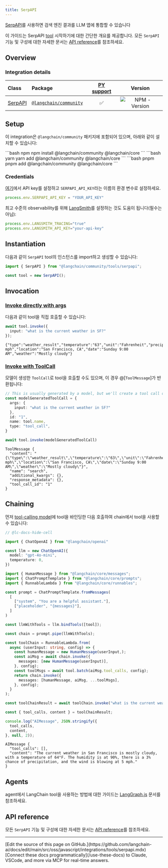 ```yaml
---
title: SerpAPI
---
```


[SerpAPI](https://serpapi.com/)를 사용하면 검색 엔진 결과를 LLM 앱에 통합할 수 있습니다

이 가이드는 SerpAPI [tool](/oss/javascript/integrations/tools/) 시작하기에 대한 간단한 개요를 제공합니다. 모든 `SerpAPI` 기능 및 구성에 대한 자세한 문서는 [API reference](https://api.js.langchain.com/classes/_langchain_community.tools_serpapi.SerpAPI.html)를 참조하세요.

## Overview

### Integration details

| Class | Package | [PY support](https://python.langchain.com/docs/integrations/tools/serpapi/) | Version |
| :--- | :--- | :---: | :---: |
| [SerpAPI](https://api.js.langchain.com/classes/_langchain_community.tools_serpapi.SerpAPI.html) | [`@langchain/community`](https://www.npmjs.com/package/@langchain/community) | ✅ |  ![NPM - Version](https://img.shields.io/npm/v/@langchain/community?style=flat-square&label=%20&) |

## Setup

이 integration은 `@langchain/community` 패키지에 포함되어 있으며, 아래와 같이 설치할 수 있습니다:

<CodeGroup>
```bash npm
npm install @langchain/community @langchain/core
```
```bash yarn
yarn add @langchain/community @langchain/core
```
```bash pnpm
pnpm add @langchain/community @langchain/core
```
</CodeGroup>

### Credentials

[여기](https://serpapi.com/)에서 API key를 설정하고 `SERPAPI_API_KEY`라는 이름의 환경 변수로 설정하세요.

```typescript
process.env.SERPAPI_API_KEY = "YOUR_API_KEY"
```

최고 수준의 observability를 위해 [LangSmith](https://smith.langchain.com/)를 설정하는 것도 도움이 됩니다(필수는 아님):

```typescript
process.env.LANGSMITH_TRACING="true"
process.env.LANGSMITH_API_KEY="your-api-key"
```

## Instantiation

다음과 같이 `SerpAPI` tool의 인스턴스를 import하고 생성할 수 있습니다:

```typescript
import { SerpAPI } from "@langchain/community/tools/serpapi";

const tool = new SerpAPI();
```

## Invocation

### [Invoke directly with args](/oss/javascript/concepts/#invoke-with-just-the-arguments)

다음과 같이 tool을 직접 호출할 수 있습니다:

```typescript
await tool.invoke({
  input: "what is the current weather in SF?"
});
```

```output
{"type":"weather_result","temperature":"63","unit":"Fahrenheit","precipitation":"3%","humidity":"91%","wind":"5 mph","location":"San Francisco, CA","date":"Sunday 9:00 AM","weather":"Mostly cloudy"}
```

### [Invoke with ToolCall](/oss/javascript/concepts/#invoke-with-toolcall)

모델이 생성한 `ToolCall`로 tool을 호출할 수도 있으며, 이 경우 @[`ToolMessage`]가 반환됩니다:

```typescript
// This is usually generated by a model, but we'll create a tool call directly for demo purposes.
const modelGeneratedToolCall = {
  args: {
    input: "what is the current weather in SF?"
  },
  id: "1",
  name: tool.name,
  type: "tool_call",
}

await tool.invoke(modelGeneratedToolCall)
```

```output
ToolMessage {
  "content": "{\"type\":\"weather_result\",\"temperature\":\"63\",\"unit\":\"Fahrenheit\",\"precipitation\":\"3%\",\"humidity\":\"91%\",\"wind\":\"5 mph\",\"location\":\"San Francisco, CA\",\"date\":\"Sunday 9:00 AM\",\"weather\":\"Mostly cloudy\"}",
  "name": "search",
  "additional_kwargs": {},
  "response_metadata": {},
  "tool_call_id": "1"
}
```

## Chaining

먼저 [tool-calling model](/oss/javascript/langchain/tools/)에 tool을 바인딩한 다음 호출하여 chain에서 tool을 사용할 수 있습니다:

```typescript
// @lc-docs-hide-cell

import { ChatOpenAI } from "@langchain/openai"

const llm = new ChatOpenAI({
  model: "gpt-4o-mini",
  temperature: 0,
})
```

```typescript
import { HumanMessage } from "@langchain/core/messages";
import { ChatPromptTemplate } from "@langchain/core/prompts";
import { RunnableLambda } from "@langchain/core/runnables";

const prompt = ChatPromptTemplate.fromMessages(
  [
    ["system", "You are a helpful assistant."],
    ["placeholder", "{messages}"],
  ]
)

const llmWithTools = llm.bindTools([tool]);

const chain = prompt.pipe(llmWithTools);

const toolChain = RunnableLambda.from(
  async (userInput: string, config) => {
    const humanMessage = new HumanMessage(userInput,);
    const aiMsg = await chain.invoke({
      messages: [new HumanMessage(userInput)],
    }, config);
    const toolMsgs = await tool.batch(aiMsg.tool_calls, config);
    return chain.invoke({
      messages: [humanMessage, aiMsg, ...toolMsgs],
    }, config);
  }
);

const toolChainResult = await toolChain.invoke("what is the current weather in sf?");
```

```typescript
const { tool_calls, content } = toolChainResult;

console.log("AIMessage", JSON.stringify({
  tool_calls,
  content,
}, null, 2));
```

```output
AIMessage {
  "tool_calls": [],
  "content": "The current weather in San Francisco is mostly cloudy, with a temperature of 64°F. The humidity is at 90%, there is a 3% chance of precipitation, and the wind is blowing at 5 mph."
}
```

## Agents

agent에서 LangChain tool을 사용하는 방법에 대한 가이드는 [LangGraph.js](https://langchain-ai.github.io/langgraphjs/) 문서를 참조하세요.

## API reference

모든 `SerpAPI` 기능 및 구성에 대한 자세한 문서는 [API reference](https://api.js.langchain.com/classes/_langchain_community.tools_serpapi.SerpAPI.html)를 참조하세요.

---

<Callout icon="pen-to-square" iconType="regular">
    [Edit the source of this page on GitHub.](https://github.com/langchain-ai/docs/edit/main/src/oss/javascript/integrations/tools/serpapi.mdx)
</Callout>
<Tip icon="terminal" iconType="regular">
    [Connect these docs programmatically](/use-these-docs) to Claude, VSCode, and more via MCP for    real-time answers.
</Tip>
